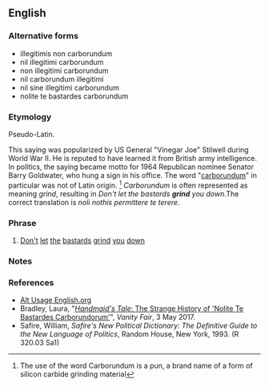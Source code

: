 ==English==

===Alternative forms===
* illegitimis non carborundum
* nil illegitimi carborundum
* non illegitimi carborundum
* nil carborundum illegitimi
* nil sine illegitimi carborundum
* nolite te bastardes carborundum

===Etymology===
Pseudo-Latin.

This saying was popularized by US General "Vinegar Joe" Stilwell during World War II. He is reputed to have learned it from British army intelligence. In politics, the saying became motto for 1964 Republican nominee Senator Barry Goldwater, who hung a sign in his office. The word "[[carborundum]]" in particular was not of Latin origin. <ref>The use of the word Carborundum is a pun, a brand name of a form of silicon carbide grinding material</ref> ''Carborundum'' is often represented as meaning ''grind'', resulting in ''Don't let the bastards '''grind''' you down''.The correct translation is ''noli nothis permittere te terere''.

===Phrase===
{{head|en|phrase}}

# [[don't|Don't]] [[let]] [[the]] [[bastard]]s [[grind]] [[you]] [[down]]

===Notes===
<references/>

===References===
* [http://alt-usage-english.org/excerpts/fxillegi.html Alt Usage English.org]
* Bradley, Laura, "[https://www.vanityfair.com/hollywood/2017/05/handmaids-tale-nolite-te-bastardes-carborundorum-origin-margaret-atwood ''Handmaid's Tale'': The Strange History of 'Nolite Te Bastardes Carborundorum']", ''Vanity Fair'', 3 May 2017.
* Safire, William, ''Safire's New Political Dictionary: The Definitive Guide to the New Language of Politics'', Random House, New York, 1993. (R 320.03 Sa1)